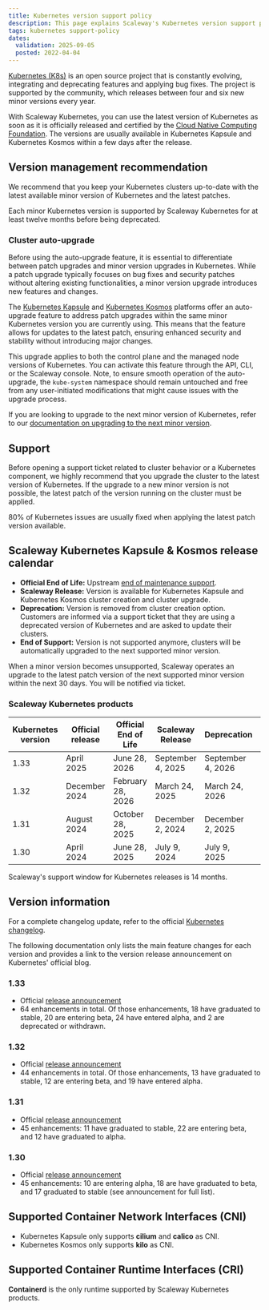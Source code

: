 ```yaml
---
title: Kubernetes version support policy
description: This page explains Scaleway's Kubernetes version support policy
tags: kubernetes support-policy
dates:
  validation: 2025-09-05
  posted: 2022-04-04
---
```


[Kubernetes (K8s)](https://kubernetes.io) is an open source project that is constantly evolving, integrating and deprecating features and applying bug fixes. The project is supported by the community, which releases between four and six new minor versions every year.

With Scaleway Kubernetes, you can use the latest version of Kubernetes as soon as it is officially released and certified by the [Cloud Native Computing Foundation](https://www.cncf.io/). The versions are usually available in Kubernetes Kapsule and Kubernetes Kosmos within a few days after the release.

## Version management recommendation

We recommend that you keep your Kubernetes clusters up-to-date with the latest available minor version of Kubernetes and the latest patches.

<Message type="note">
  Each minor Kubernetes version is supported by Scaleway Kubernetes for at least twelve months before being deprecated.
</Message>

### Cluster auto-upgrade

Before using the auto-upgrade feature, it is essential to differentiate between patch upgrades and minor version upgrades in Kubernetes. While a patch upgrade typically focuses on bug fixes and security patches without altering existing functionalities, a minor version upgrade introduces new features and changes.

The [Kubernetes Kapsule](https://www.scaleway.com/en/kubernetes-kapsule/) and [Kubernetes Kosmos](https://www.scaleway.com/en/kubernetes-kosmos/) platforms offer an auto-upgrade feature to address patch upgrades within the same minor Kubernetes version you are currently using. This means that the feature allows for updates to the latest patch, ensuring enhanced security and stability without introducing major changes.

This upgrade applies to both the control plane and the managed node versions of Kubernetes. You can activate this feature through the API, CLI, or the Scaleway console. Note, to ensure smooth operation of the auto-upgrade, the `kube-system` namespace should remain untouched and free from any user-initiated modifications that might cause issues with the upgrade process.

If you are looking to upgrade to the next minor version of Kubernetes, refer to our [documentation on upgrading to the next minor version](/kubernetes/how-to/upgrade-kubernetes-version/).

## Support

Before opening a support ticket related to cluster behavior or a Kubernetes component, we highly recommend that you upgrade the cluster to the latest version of Kubernetes. If the upgrade to a new minor version is not possible, the latest patch of the version running on the cluster must be applied.

80% of Kubernetes issues are usually fixed when applying the latest patch version available.

## Scaleway Kubernetes Kapsule & Kosmos release calendar

* **Official End of Life:** Upstream [end of maintenance support](https://endoflife.date/kubernetes).
* **Scaleway Release:** Version is available for Kubernetes Kapsule and Kubernetes Kosmos cluster creation and cluster upgrade.
* **Deprecation:** Version is removed from cluster creation option. Customers are informed via a support ticket that they are using a deprecated version of Kubernetes and are asked to update their clusters.
* **End of Support:** Version is not supported anymore, clusters will be automatically upgraded to the next supported minor version.

<Message type="note">
When a minor version becomes unsupported, Scaleway operates an upgrade to the latest patch version of the next supported minor version within the next 30 days. You will be notified via ticket.
</Message>

### Scaleway Kubernetes products

| Kubernetes version | Official release | Official End of Life | Scaleway Release             | Deprecation       | End of Support    |
|--------------------|------------------|----------------------|------------------------------|-------------------|-------------------|
| 1.33               | April 2025       | June 28, 2026        | September 4, 2025            | September 4, 2026 | November 4, 2026  |
| 1.32               | December 2024    | February 28, 2026    | March 24, 2025               | March 24, 2026    | Mai 24, 2026      |
| 1.31               | August 2024      | October 28, 2025     | December 2, 2024             | December 2, 2025  | February 2, 2026  |
| 1.30               | April 2024       | June 28, 2025        | July 9, 2024                 | July 9, 2025      | September 9, 2025 |

<Message type="important">
Scaleway's support window for Kubernetes releases is 14 months.
</Message>

## Version information
For a complete changelog update, refer to the official [Kubernetes changelog](https://kubernetes.io/releases/).

The following documentation only lists the main feature changes for each version and provides a link to the version release announcement on Kubernetes' official blog.

### 1.33
* Official [release announcement](https://kubernetes.io/blog/2025/04/23/kubernetes-v1-33-release/)
* 64 enhancements in total. Of those enhancements, 18 have graduated to stable, 20 are entering beta, 24 have entered alpha, and 2 are deprecated or withdrawn.

### 1.32
* Official [release announcement](https://kubernetes.io/blog/2024/12/11/kubernetes-v1-32-release/)
* 44 enhancements in total. Of those enhancements, 13 have graduated to stable, 12 are entering beta, and 19 have entered alpha.

### 1.31
* Official [release announcement](https://kubernetes.io/blog/2024/08/13/kubernetes-v1-31-release/)
* 45 enhancements: 11 have graduated to stable, 22 are entering beta, and 12 have graduated to alpha.

### 1.30
* Official [release announcement](https://kubernetes.io/blog/2024/04/17/kubernetes-v1-30-release/)
* 45 enhancements: 10 are entering alpha, 18 are have graduated to beta, and 17 graduated to stable (see announcement for full list).

## Supported Container Network Interfaces (CNI)

* Kubernetes Kapsule only supports **cilium** and **calico** as CNI.
* Kubernetes Kosmos only supports **kilo** as CNI.

## Supported Container Runtime Interfaces (CRI)

**Containerd** is the only runtime supported by Scaleway Kubernetes products.
